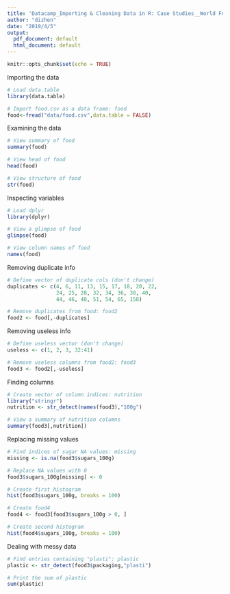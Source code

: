 ```yaml
---
title: 'Datacamp_Importing & Cleaning Data in R: Case Studies__World Food Facts'
author: "dizhen"
date: "2019/4/5"
output:
  pdf_document: default
  html_document: default
---
```


```r
knitr::opts_chunk$set(echo = TRUE)
```


Importing the data

```r
# Load data.table
library(data.table)

# Import food.csv as a data frame: food
food<-fread("data/food.csv",data.table = FALSE)
```


Examining the data

```r
# View summary of food
summary(food)

# View head of food
head(food)

# View structure of food
str(food)
```


Inspecting variables

```r
# Load dplyr
library(dplyr)

# View a glimpse of food
glimpse(food)

# View column names of food
names(food)
```

Removing duplicate info


```r
# Define vector of duplicate cols (don't change)
duplicates <- c(4, 6, 11, 13, 15, 17, 18, 20, 22, 
                24, 25, 28, 32, 34, 36, 38, 40, 
                44, 46, 48, 51, 54, 65, 158)

# Remove duplicates from food: food2
food2 <- food[,-duplicates]
```

Removing useless info



```r
# Define useless vector (don't change)
useless <- c(1, 2, 3, 32:41)

# Remove useless columns from food2: food3
food3 <- food2[,-useless]
```

Finding columns


```r
# Create vector of column indices: nutrition
library("stringr")
nutrition <- str_detect(names(food3),"100g")

# View a summary of nutrition columns
summary(food3[,nutrition])
```
Replacing missing values


```r
# Find indices of sugar NA values: missing
missing <- is.na(food3$sugars_100g)

# Replace NA values with 0
food3$sugars_100g[missing] <- 0

# Create first histogram
hist(food3$sugars_100g, breaks = 100)

# Create food4
food4 <- food3[food3$sugars_100g > 0, ]

# Create second histogram
hist(food4$sugars_100g, breaks = 100)
```

Dealing with messy data


```r
# Find entries containing "plasti": plastic
plastic <- str_detect(food3$packaging,"plasti")

# Print the sum of plastic
sum(plastic)
```

